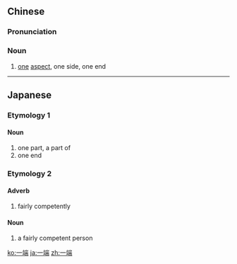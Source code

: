 ==Chinese==
{{zh-forms}}

===Pronunciation===
{{zh-pron
|m=一duān
|c=jat1 dyun1
|cat=n
}}

===Noun===
{{zh-noun}}

# [[one]] [[aspect]], one side, one end

----

==Japanese==
{{ja-kanjitab|一|端}}

===Etymology 1===

====Noun====
{{ja-noun|いったん}}

# one part, a part of
# one end

===Etymology 2===

====Adverb====
{{ja-pos|adverb|いっぱし}}

# fairly competently

====Noun====
{{ja-noun|いっぱし}}

# a fairly competent person

[[ko:一端]]
[[ja:一端]]
[[zh:一端]]